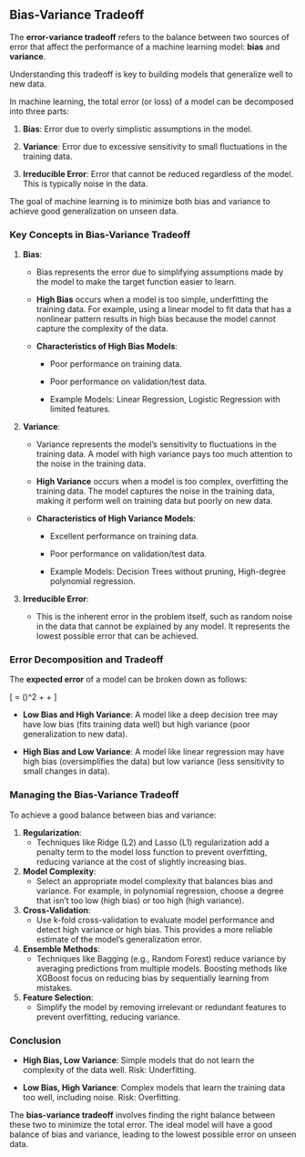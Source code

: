 
## Bias-Variance Tradeoff 

The **error-variance tradeoff** refers to the balance between two sources of error that affect the performance of a machine learning model: **bias** and **variance**. 

Understanding this tradeoff is key to building models that generalize well to new data.


In machine learning, the total error (or loss) of a model can be decomposed into three parts:

1. **Bias**: Error due to overly simplistic assumptions in the model.

2. **Variance**: Error due to excessive sensitivity to small fluctuations in the training data.

3. **Irreducible Error**: Error that cannot be reduced regardless of the model. This is typically noise in the data.

The goal of machine learning is to minimize both bias and variance to achieve good generalization on unseen data.

### Key Concepts in Bias-Variance Tradeoff

1. **Bias**:

   - Bias represents the error due to simplifying assumptions made by the model to make the target function easier to learn.

   - **High Bias** occurs when a model is too simple, underfitting the training data. For example, using a linear model to fit data that has a nonlinear pattern results in high bias because the model cannot capture the complexity of the data.

   - **Characteristics of High Bias Models**:

     - Poor performance on training data.

     - Poor performance on validation/test data.

     - Example Models: Linear Regression, Logistic Regression with limited features.

2. **Variance**:

   - Variance represents the model's sensitivity to fluctuations in the training data. A model with high variance pays too much attention to the noise in the training data.

   - **High Variance** occurs when a model is too complex, overfitting the training data. The model captures the noise in the training data, making it perform well on training data but poorly on new data.

   - **Characteristics of High Variance Models**:

     - Excellent performance on training data.

     - Poor performance on validation/test data.

     - Example Models: Decision Trees without pruning, High-degree polynomial regression.

3. **Irreducible Error**:

   - This is the inherent error in the problem itself, such as random noise in the data that cannot be explained by any model. It represents the lowest possible error that can be achieved.

### Error Decomposition and Tradeoff

The **expected error** of a model can be broken down as follows:

\[
\text{Expected Error} = (\text{Bias})^2 + \text{Variance} + \text{Irreducible Error}
\]

- **Low Bias and High Variance**: A model like a deep decision tree may have low bias (fits training data well) but high variance (poor generalization to new data).

- **High Bias and Low Variance**: A model like linear regression may have high bias (oversimplifies the data) but low variance (less sensitivity to small changes in data).

### Managing the Bias-Variance Tradeoff

To achieve a good balance between bias and variance:

1. **Regularization**:
   - Techniques like Ridge (L2) and Lasso (L1) regularization add a penalty term to the model loss function to prevent overfitting, reducing variance at the cost of slightly increasing bias.
   
2. **Model Complexity**:
   - Select an appropriate model complexity that balances bias and variance. For example, in polynomial regression, choose a degree that isn't too low (high bias) or too high (high variance).

3. **Cross-Validation**:
   - Use k-fold cross-validation to evaluate model performance and detect high variance or high bias. This provides a more reliable estimate of the model's generalization error.

4. **Ensemble Methods**:
   - Techniques like Bagging (e.g., Random Forest) reduce variance by averaging predictions from multiple models. Boosting methods like XGBoost focus on reducing bias by sequentially learning from mistakes.

5. **Feature Selection**:
   - Simplify the model by removing irrelevant or redundant features to prevent overfitting, reducing variance.

### Conclusion

- **High Bias, Low Variance**: Simple models that do not learn the complexity of the data well. Risk: Underfitting.

- **Low Bias, High Variance**: Complex models that learn the training data too well, including noise. Risk: Overfitting.

The **bias-variance tradeoff** involves finding the right balance between these two to minimize the total error. The ideal model will have a good balance of bias and variance, leading to the lowest possible error on unseen data.

